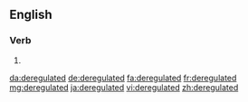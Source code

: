 ==English==

===Verb===
{{head|en|verb form}}

# {{en-past of|deregulate}}

[[da:deregulated]]
[[de:deregulated]]
[[fa:deregulated]]
[[fr:deregulated]]
[[mg:deregulated]]
[[ja:deregulated]]
[[vi:deregulated]]
[[zh:deregulated]]